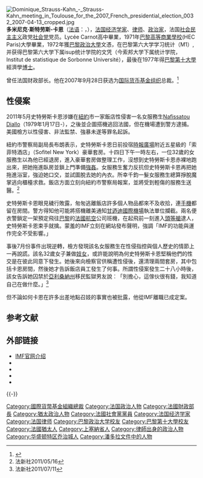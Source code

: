 {{noteTA
|T=zh-hans:多米尼克·斯特劳斯-卡恩;zh-hk:多米尼克·斯特勞斯-卡恩;zh-sg:多米尼克·斯特劳斯-卡恩;zh-tw:多米尼克·史特勞斯-卡恩;
|1=zh-hans:多米尼克·斯特劳斯;zh-hk:多米尼克·斯特勞斯;zh-sg:多米尼克·斯特劳斯;zh-tw:多明尼克·史特勞斯;
}}
{{Infobox Officeholder
|name           = 多米尼克·史特勞斯-卡恩<br>Dominique Strauss-Kahn
|image          = Strauss-Kahn, Dominique (official portrait 2008).jpg
|office         = [[国际货币基金组织|国际货币基金组织]]总裁
|deputy         = [[John_Lipsky|John Lipsky]]
|term_start     = 2007年11月1日
|term_end       = 2011年5月18日
|predecessor    = [[羅德里戈·拉托|羅德里戈·拉托]]
|successor      = [[克里斯蒂娜·拉加德|克里斯蒂娜·拉加德]]
|office2        = [[法国财政部长|法国财政部长]]
|primeminister2 = [[利昂内尔·若斯潘|利昂内尔·若斯潘]]
|term_start2    = 1997年6月4日
|term_end2      = 1999年11月2日
|predecessor2   = [[Jean_Arthuis|Jean Arthuis]]
|successor2     = [[Christian_Sautter|Christian Sautter]]
|birth_date     = {{birth date and age|1949|4|25|df=y}}
|birth_place    = [[法兰西第四共和国|法国]][[塞纳河畔讷伊|塞纳河畔讷伊]]
|nationality    = {{FRA}}
|death_date     = 
|death_place    = 
|party          = [[法国社会党|社会党]] <small>(1970年代–现在)</small>
|otherparty     = [[法国共产党|法国共产党]]<br><small>(1970年代以前)</small>
|spouse         = Brigitte Guillemette<br><small>(m. 1984–?，离婚)</small><br>Anne Sinclair<br><small>(m. 1991–现在)</small>
|alma_mater     = [[巴黎高等商業研究學院|巴黎高等商業學校]](HEC Paris)<br>[[巴黎政治大學|巴黎政治大學]]<br>[[巴黎第十大學|巴黎第十大學]]<br>[[巴黎第六大學统计学院ISUP|巴黎第六大學统计学院ISUP]]
}}
[[File:Dominique_Strauss-Kahn_-_Strauss-Kahn_meeting_in_Toulouse_for_the_2007_French_presidential_election_0032_2007-04-13_cropped.jpg|right]]
'''多米尼克·斯特劳斯-卡恩'''（[[法语|法语]]：'''{{lang|fr|Dominique Strauss-Kahn}}'''，{{bd|1949年|4月25日|catIdx=S}}），[[法国|法国]][[经济学家|经济学家]]、[[律师|律师]]、[[政治家|政治家]]，法国[[社会民主主义|社会民主主义]]政党[[法国社会党|社会党]]党员。Lycée Carnot高中畢業，1971年[[巴黎高等商業研究學院|巴黎高等商業學校]](HEC Paris)大學畢業，1972年獲[[巴黎政治大學|巴黎政治大學]]文憑，在巴黎第六大学学习统计（M1）, 并获得巴黎第六大学下属isup统计学院的文凭（今索邦大学下属统计学院，Institut de statistique de Sorbonne Université），最後在1977年得[[巴黎第十大學|巴黎第十大學]]經濟學[[博士|博士]]。

曾任法国财政部长。他在2007年9月28日获选为[[国际货币基金组织|国际货币基金组织]]总裁。<ref>{{cite web|url=http://news.xinhuanet.com/world/2007-09/29/content_6811443.htm|title=法前财长被选为国际货币基金组织新总裁|date=2007年9月29日|author=刘洪|work=新华网|accessdate=2007-09-29|archive-date=2015-04-02|archive-url=https://web.archive.org/web/20150402175901/http://news.xinhuanet.com/world/2007-09/29/content_6811443.htm|dead-url=no}}</ref>

== 性侵案 ==
2011年5月史特勞斯卡恩涉嫌在[[紐約|紐約]]市一家飯店性侵害一名女服務生[[Nafissatou_Diallo|Nafissatou Diallo]]（1979年1月17日-），之後並企圖搭機逃回法國，但在機場遭到警方逮捕。美國檢方以性侵害、非法監禁、強暴未遂等罪名起訴。

紐約市警察局副局長布朗表示，史特勞斯卡恩日前投宿[[時報廣場|時報廣場]]附近五星級的「索菲特酒店」（Sofitel New York）豪華套房。十四日下午一時左右，一位32歲的女服務生以為他已經退房，進入豪華套房做整理工作，沒想到史特勞斯卡恩赤裸地跑出來，把她拖進臥房並鎖上門準備[[強姦|強姦]]。女服務生奮力反抗但史特勞斯卡恩再把她拖進浴室，強迫她口交，並試圖脫去她的內衣。所幸千鈞一髮女服務生總算掙脫魔掌逃向櫃檯求救。飯店方面立刻向紐約市警察局報案，並將受到輕傷的服務生送醫。<ref>法新社2011/05/16</ref>

史特勞斯卡恩眼見穢行敗露，匆匆逃離飯店許多個人物品都來不及收拾，連[[手機|手機]]都留在房間。警方得知他可能將搭機離美通知[[甘迺迪國際機場|甘迺迪國際機場]]執法單位攔截。兩名便衣警鎖定一架預定飛往[[巴黎|巴黎]]的[[法國航空|法國航空]]公司班機，在起飛前一刻進入[[頭等艙|頭等艙]]逮人，史特勞斯卡恩束手就擒。蒙羞的IMF立刻在網站發布聲明，強調「IMF的功能與運作完全不受影響。」

事後7月份事件出現逆轉，檢方發現該名女服務生在性侵指控與個人歷史的情節上一再說謊。該名32歲女子兼做[[妓女|妓女]]，或許能說明為何史特勞斯卡恩堅稱他們的性交是在彼此同意下發生。她後來向檢察官供稱遭性侵後，還清理兩間套房，其中包括卡恩房間，然後她才告訴飯店員工發生了何事。所謂性侵案發生二十八小時後，該女告訴她囚禁於[[亞利桑納州|亞利桑納州]]移民監獄男友說︰「別擔心，這傢伙很有錢，我知道自己在做什麼。」<ref>法新社2011/07/11</ref>

但不論如何卡恩在許多出差地點召妓的事實也被批露，他從IMF離職已成定案。

== 参考文献 ==
{{Reflist}}

== 外部链接 ==
{{Commons|Dominique Strauss-Kahn}}
* [http://www.imf.org/external/np/omd/bios/dsk.htm IMF官网介绍] {{Wayback|url=http://www.imf.org/external/np/omd/bios/dsk.htm |date=20110514042220 }}
* {{C-SPAN|dominiquestrausskahn}}
* {{Guardiantopic|world/dominique-strauss-kahn}}
* {{NYTtopic|people/s/dominique_strausskahn}}
* {{Worldcat id|lccn-n50-13896}}

{{-}}
{{start box}}
{{s-before|[[羅德里戈·拉托|羅德里戈·拉托]]}}
{{s-title|[[国际货币基金组织|国际货币基金组织总裁]]|2007年[[2007年11月|11月]]1日－2011年[[2011年5月|5月]]18日}}
{{s-after|[[克里斯蒂娜·拉加德|克里斯蒂娜·拉加德]]}}
{{end box}}

{{Authority control}}
{{DEFAULTSORT:Strauss-Kahn, Dominique}}
[[Category:國際貨幣基金組織總裁|Category:國際貨幣基金組織總裁]]
[[Category:法国政治人物|Category:法国政治人物]]
[[Category:法國財政部長|Category:法國財政部長]]
[[Category:猶太政治人物|Category:猶太政治人物]]
[[Category:法國社會黨黨員|Category:法國社會黨黨員]]
[[Category:法国经济学家|Category:法国经济学家]]
[[Category:法国律师|Category:法国律师]]
[[Category:巴黎政治大学校友|Category:巴黎政治大学校友]]
[[Category:巴黎第十大學校友|Category:巴黎第十大學校友]]
[[Category:法國猶太人|Category:法國猶太人]]
[[Category:上塞納省人|Category:上塞納省人]]
[[Category:律師出身的政治人物|Category:律師出身的政治人物]]
[[Category:华盛顿特区乔治城人|Category:华盛顿特区乔治城人]]
[[Category:潘多拉文件中的人物|Category:潘多拉文件中的人物]]